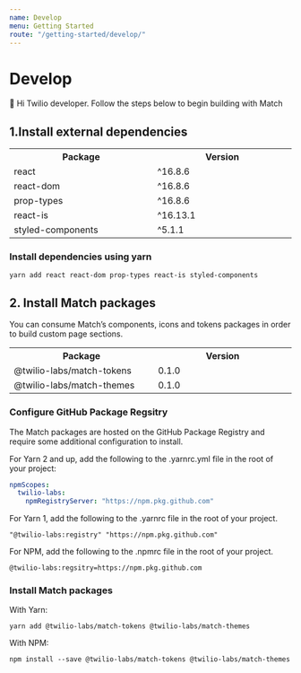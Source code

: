 ```yaml
---
name: Develop
menu: Getting Started
route: "/getting-started/develop/"
---
```



# Develop

<BigParapgraph>
  👋 Hi Twilio developer. Follow the steps below to begin building with Match
</BigParapgraph>

## 1.Install external dependencies

<table>
  <tr>
    <th style="width: 312px;">Package</th>
    <th style="width: 312px">Version</th>
  </tr>
  <tr>
    <td> react</td>
    <td>^16.8.6</td>
  </tr>
  <tr>
    <td>react-dom </td>
    <td>^16.8.6 </td>
  </tr>
  <tr>
    <td>prop-types</td>
    <td>^16.8.6</td>
  </tr>
  <tr>
    <td>react-is</td>
    <td>^16.13.1</td>
  </tr>
  <tr>
    <td>styled-components</td>
    <td>^5.1.1</td>
  </tr>
</table>

### Install dependencies using yarn

```shell
yarn add react react-dom prop-types react-is styled-components
```

## 2. Install Match packages

You can consume Match’s components, icons and tokens packages in order to build custom page sections.

<table>
  <tr>
    <th style="width: 312px;">Package</th>
    <th style="width: 312px">Version</th>
  </tr>
  <tr>
    <td> @twilio-labs/match-tokens </td>
    <td>0.1.0</td>
  </tr>
  <tr>
    <td>@twilio-labs/match-themes </td>
    <td>0.1.0 </td>
  </tr>
</table>

### Configure GitHub Package Regsitry

The Match packages are hosted on the GitHub Package Registry and require some additional configuration to install.

For Yarn 2 and up, add the following to the .yarnrc.yml file in the root of your project:

```yaml
npmScopes:
  twilio-labs:
    npmRegistryServer: "https://npm.pkg.github.com"
```

For Yarn 1, add the following to the .yarnrc file in the root of your project.

```
"@twilio-labs:registry" "https://npm.pkg.github.com"
```

For NPM, add the following to the .npmrc file in the root of your project.

```
@twilio-labs:regsitry=https://npm.pkg.github.com
```

### Install Match packages

With Yarn:

```shell
yarn add @twilio-labs/match-tokens @twilio-labs/match-themes
```

With NPM:

```shell
npm install --save @twilio-labs/match-tokens @twilio-labs/match-themes
```
